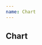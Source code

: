 ```yaml
---
name: Chart
---
```



## Chart

<div className="chart-container">
  <DashboardWidget
    title={'Line Chart'}
    data={data}
    chartConfig={config.line}
  />
</div>
<div className="chart-container">
  <DashboardWidget
    title={'Bar Chart'}
    data={data}
    chartConfig={config.bar}
  />
</div>
<div className="chart-container">
  <DashboardWidget
    title={'Stacked bar Chart'}
    data={dataMultiple}
    chartConfig={config.stackedBar}
  />
</div>
<div className="chart-container">
  <DashboardWidget
    title={'Pie Chart'}
    data={dataPie}
    chartConfig={config.pie}
  />
</div>
<PropsTable of={DashboardWidget} />